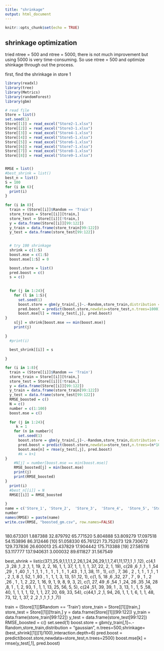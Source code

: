 ```yaml
---
title: "shrinkage"
output: html_document
---
```


```r
knitr::opts_chunk$set(echo = TRUE)
```

## shrinkage optimization

tried ntree = 500 and ntree = 5000, there is not much improvement but using 5000 is very time-consuming. So use ntree = 500 and optimize shinkage through out the process.

first, find the shrinkage in store 1
```r
library(readxl)
library(tree)
library(Metrics)
library(randomForest)
library(gbm)

# read file
Store = list()
set.seed(1)
Store[[1]] = read_excel("Store2-1.xlsx")
Store[[2]] = read_excel("Store3-1.xlsx")
Store[[3]] = read_excel("Store4-1.xlsx")
Store[[4]] = read_excel("Store5-1.xlsx")
Store[[5]] = read_excel("Store6-1.xlsx")
Store[[6]] = read_excel("Store7-1.xlsx")
Store[[7]] = read_excel("Store8-1.xlsx")
Store[[8]] = read_excel("Store9-1.xlsx")



```

```r
RMSE = list()
#best_shrink = list()
best_n = list()
S = 100
for (i in 6){
  print(i)
}
  
for (i in 8){
  train = (Store[[i]]$Random == 'Train')
  store_train = Store[[i]][train,]
  store_test = Store[[i]][!train,]
  y = data.frame(Store[[i]][99:122])
  y_train = data.frame(store_train[99:122])
  y_test = data.frame(store_test[99:122])

 
  # try 100 shrinkage
  shrink = c(1:S)
  boost.mse = c(1:S)
  boost.mse[1:S] = 0

  boost.store = list()
  pred.boost = c()
  s = c()
  
  
  for (j in 1:24){
    for (l in 1:S){
      set.seed(1)
      boost.store = gbm(y_train[,j]~.-Random,store_train,distribution = "gaussian", n.trees=1000,shrinkage=(l * (1/S)),interaction.depth=6)
      pred.boost = predict(boost.store,newdata=store_test,n.trees=1000)
      boost.mse[l] = rmse(y_test[,j], pred.boost)
}
    s[j] = shrink[boost.mse == min(boost.mse)]
    print(j)
    
}
  #print(i)
  
  best_shrink[[i]] = s
  
}

```
```r
for (i in 1:8){
  train = (Store[[i]]$Random == 'Train')
  store_train = Store[[i]][train,]
  store_test = Store[[i]][!train,]
  y = data.frame(Store[[i]][99:122])
  y_train = data.frame(store_train[99:122])
  y_test = data.frame(store_test[99:122])
  RMSE_boosted = c()
  N = c()
  number = c(1:100)
  boost.mse = c()
  
  for (j in 1:24){
     k = 1
    for (n in number){
      set.seed(1)
      boost.store = gbm(y_train[,j]~.-Random,store_train,distribution = "gaussian", n.trees=(n*100),shrinkage=(best_shrink[[i]][j]/100),interaction.depth=6)
      pred.boost = predict(boost.store,newdata=store_test,n.trees=(n*100))
      boost.mse[n] = rmse(y_test[,j], pred.boost)
      #k = k+1
}
    #N[j] = number[boost.mse == min(boost.mse)]
    RMSE_boosted[j] = min(boost.mse)
    print(j)
    print(RMSE_boosted)
}
  print(i)
  #best_n[[i]] = N
  RMSE[[i]] = RMSE_boosted
  
}
name = c('Store_1', 'Store_2',  'Store_3',  'Store_4',  'Store_5', 'Store_6', 'Store_7',  'Store_8')
number
names(RMSE) = paste(name)
write.csv(RMSE, "boosted_gm.csv", row.names=FALSE)
  
```
180.673301   1.887388  32.879792  65.771520   5.804888  53.809279  17.097518  54.153896  86.312446
[10]  51.058330  65.761221  73.752073 129.730672 129.737836  26.600013  25.437829  17.904442 175.713388
[19]  27.585116  53.117777 137.940631   3.000032  89.611827  31.567549




best_shrink = list(c(37,1,25,9,1,1,1,1,2,26,1,24,26,29,1,1,7,41,11,17,1,1 ,1 ,12),
                   c(4,1  ,3 ,28  ,1  ,2  ,1,  1, 19,  2,  2, 16,  1,  1, 37,  1,  1,  1,  1, 37, 22,  2,  1, 19),
                   c(28  ,6  ,1  ,1 , 1 ,54 ,29 , 1 ,40  ,1 , 1  ,1,  1 , 1 , 1 , 1 , 1 , 1 ,43 , 1  ,1, 38, 11 , 1),
                   c(1 , 7, 36 , 2 , 1,  1 , 1  ,1 , 1 , 2  ,1,  8  ,1, 52,  1 ,93 , 1 , 1,  1,  3, 13, 51 ,12,  1),
                   c(1,  5, 18  ,6 ,32, 27 , 7 , 9 , 1 , 2 ,26 , 1 , 1,  2 ,22,  1, 16,  9,  1,  9,  8,  9,  3,  2),
                   c(1, 27, 49  ,6 ,54  ,1 ,24, 26 ,35 ,14, 28  ,8,  1 , 1,  2, 93, 1 , 1, 1, 13, 25, 56, 5, 5),
                   c(24 ,51, 39, 39,  1 , 3, 13,  1 , 1,  5 ,58, 40,  1,  1,  1,  1, 12,  1,  1, 27, 20, 69, 33, 54),
                   c(44,1 ,2  ,1, 94, 26,  1,  1,  1,  6,  1,  1, 48, 73, 12,  1, 37,  2  ,2  ,1  ,1  ,1  ,1  ,7))

train = (Store[[1]]$Random == 'Train')
store_train = Store[[1]][train,]
store_test = Store[[1]][!train,]
y = data.frame(Store[[1]][99:122])
y_train = data.frame(store_train[99:122])
y_test = data.frame(store_test[99:122])
RMSE_boosted = c()
set.seed(1)
boost.store = gbm(y_train[,1]~.-Random,store_train,distribution = "gaussian", n.trees=500,shrinkage=(best_shrink[[1]][1]/100),interaction.depth=6)
pred.boost = predict(boost.store,newdata=store_test,n.trees=2500)
boost.mse[k] = rmse(y_test[,1], pred.boost)